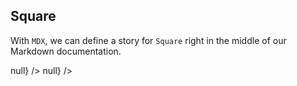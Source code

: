 

<Meta title="shared/Square" component={Square} />

## Square

With `MDX`, we can define a story for `Square` right in the middle of our Markdown documentation.

<Canvas>
    <Story name="Square / Cross">
        <Square index={1} marker='X' onClick={() => null} />
    </Story>
</Canvas>

<Canvas>
    <Story name="Square / Circle">
        <Square index={1} marker='◯' onClick={() => null} />
    </Story>
</Canvas>